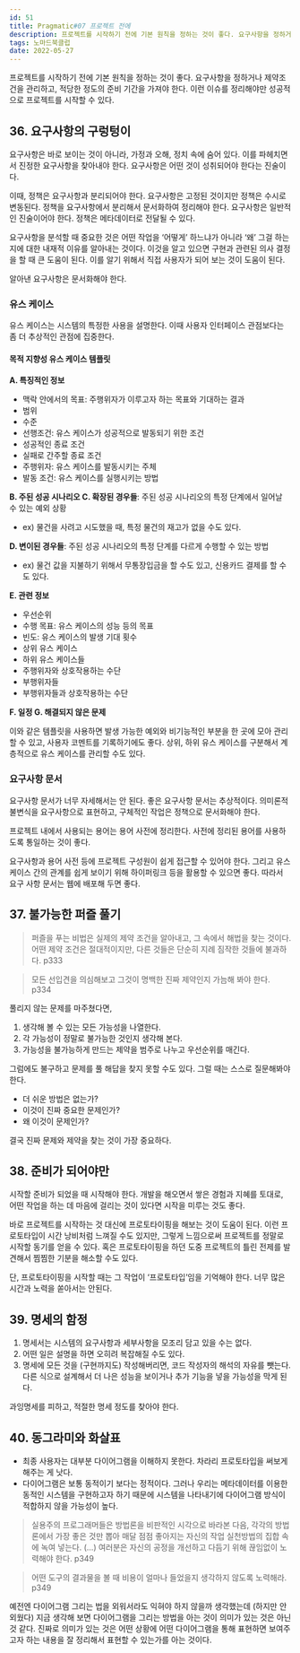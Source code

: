 ```yaml
---
id: 51
title: Pragmatic#07 프로젝트 전에
description: 프로젝트를 시작하기 전에 기본 원칙을 정하는 것이 좋다. 요구사항을 정하거나 제약조건을 관리하고, 적당한 정도의 준비 기간을 가져야 한다. 이런 이슈를 정리해야만 성공적으로 프로젝트를 시작할 수 있다.
tags: 노마드북클럽
date: 2022-05-27
---
```


프로젝트를 시작하기 전에 기본 원칙을 정하는 것이 좋다. 요구사항을 정하거나 제약조건을 관리하고, 적당한 정도의 준비 기간을 가져야 한다. 이런 이슈를 정리해야만 성공적으로 프로젝트를 시작할 수 있다.

## 36. 요구사항의 구렁텅이

요구사항은 바로 보이는 것이 아니라, 가정과 오해, 정치 속에 숨어 있다. 이를 파헤치면서 진정한 요구사항을 찾아내야 한다. 요구사항은 어떤 것이 성취되어야 한다는 진술이다.

이때, 정책은 요구사항과 분리되어야 한다. 요구사항은 고정된 것이지만 정책은 수시로 변동된다. 정책을 요구사항에서 분리해서 문서화하여 정리해야 한다. 요구사항은 일반적인 진술이어야 한다. 정책은 메타데이터로 전달될 수 있다.

요구사항을 분석할 때 중요한 것은 어떤 작업을 ‘어떻게’ 하느냐가 아니라 ‘왜’ 그걸 하는지에 대한 내재적 이유를 알아내는 것이다. 이것을 알고 있으면 구현과 관련된 의사 결정을 할 때 큰 도움이 된다. 이를 알기 위해서 직접 사용자가 되어 보는 것이 도움이 된다.

알아낸 요구사항은 문서화해야 한다.

### 유스 케이스

유스 케이스는 시스템의 특정한 사용을 설명한다. 이때 사용자 인터페이스 관점보다는 좀 더 추상적인 관점에 집중한다.

#### 목적 지향성 유스 케이스 템플릿

**A. 특징적인 정보**
- 맥락 안에서의 목표: 주행위자가 이루고자 하는 목표와 기대하는 결과
- 범위
- 수준
- 선행조건: 유스 케이스가 성공적으로 발동되기 위한 조건
- 성공적인 종료 조건
- 실패로 간주할 종료 조건
- 주행위자: 유스 케이스를 발동시키는 주체
- 발동 조건: 유스 케이스를 실행시키는 방법


**B. 주된 성공 시나리오
C. 확장된 경우들**: 주된 성공 시나리오의 특정 단계에서 일어날 수 있는 예외 상황

- ex) 물건을 사려고 시도했을 때, 특정 물건의 재고가 없을 수도 있다.


**D. 변이된 경우들**: 주된 성공 시나리오의 특정 단계를 다르게 수행할 수 있는 방법
- ex) 물건 값을 지불하기 위해서 무통장입금을 할 수도 있고, 신용카드 결제를 할 수도 있다.

**E. 관련 정보**
- 우선순위
- 수행 목표: 유스 케이스의 성능 등의 목표
- 빈도: 유스 케이스의 발생 기대 횟수
- 상위 유스 케이스
- 하위 유스 케이스들
- 주행위자와 상호작용하는 수단
- 부행위자들
- 부행위자들과 상호작용하는 수단

**F. 일정
G. 해결되지 않은 문제**

이와 같은 템플릿을 사용하면 발생 가능한 예외와 비기능적인 부분을 한 곳에 모아 관리할 수 있고, 사용자 코멘트를 기록하기에도 좋다. 상위, 하위 유스 케이스를 구분해서 계층적으로 유스 케이스를 관리할 수도 있다.

### 요구사항 문서

요구사항 문서가 너무 자세해서는 안 된다. 좋은 요구사항 문서는 추상적이다. 의미론적 불변식을 요구사항으로 표현하고, 구체적인 작업은 정책으로 문서화해야 한다.

프로젝트 내에서 사용되는 용어는 용어 사전에 정리한다. 사전에 정리된 용어를 사용하도록 통일하는 것이 좋다.

요구사항과 용어 사전 등에 프로젝트 구성원이 쉽게 접근할 수 있어야 한다. 그리고 유스 케이스 간의 관계를 쉽게 보이기 위해 하이퍼링크 등을 활용할 수 있으면 좋다. 따라서 요구 사항 문서는 웹에 배포해 두면 좋다.

## 37. 불가능한 퍼즐 풀기

> 퍼즐을 푸는 비법은 실제의 제약 조건을 알아내고, 그 속에서 해법을 찾는 것이다. 어떤 제약 조건은 절대적이지만, 다른 것들은 단순히 지례 짐작한 것들에 불과하다. p333

> 모든 선입견을 의심해보고 그것이 명백한 진짜 제약인지 가늠해 봐야 한다. p334

풀리지 않는 문제를 마주쳤다면,

1. 생각해 볼 수 있는 모든 가능성을 나열한다.
2. 각 가능성이 정말로 불가능한 것인지 생각해 본다.
3. 가능성을 불가능하게 만드는 제약을 범주로 나누고 우선순위를 매긴다.

그럼에도 불구하고 문제를 풀 해답을 찾지 못할 수도 있다. 그럴 때는 스스로 질문해봐야 한다.

- 더 쉬운 방법은 없는가?
- 이것이 진짜 중요한 문제인가?
- 왜 이것이 문제인가?

결국 진짜 문제와 제약을 찾는 것이 가장 중요하다.

## 38. 준비가 되어야만

시작할 준비가 되었을 때 시작해야 한다. 개발을 해오면서 쌓은 경험과 지혜를 토대로, 어떤 작업을 하는 데 마음에 걸리는 것이 있다면 시작을 미루는 것도 좋다.

바로 프로젝트를 시작하는 것 대신에 프로토타이핑을 해보는 것이 도움이 된다. 이런 프로토타입이 시간 낭비처럼 느껴질 수도 있지만, 그렇게 느낌으로써 프로젝트를 정말로 시작할 동기를 얻을 수 있다. 혹은 프로토타이핑을 하던 도중 프로젝트의 틀린 전제를 발견해서 찜찜한 기분을 해소할 수도 있다.

단, 프로토타이핑을 시작할 때는 그 작업이 ‘프로토타입’임을 기억해야 한다. 너무 많은 시간과 노력을 쏟아서는 안된다.

## 39. 명세의 함정

1. 명세서는 시스템의 요구사항과 세부사항을 모조리 담고 있을 수는 없다.
2. 어떤 일은 설명을 하면 오히려 복잡해질 수도 있다.
3. 명세에 모든 것을 (구현까지도) 작성해버리면, 코드 작성자의 해석의 자유를 뺏는다. 다른 식으로 설계해서 더 나은 성능을 보이거나 추가 기능을 넣을 가능성을 막게 된다.

과잉명세를 피하고, 적절한 명세 정도를 찾아야 한다.


## 40. 동그라미와 화살표

- 최종 사용자는 대부분 다이어그램을 이해하지 못한다. 차라리 프로토타입을 써보게 해주는 게 낫다.
- 다이어그램은 보통 동적이기 보다는 정적이다. 그러나 우리는 메타데이터를 이용한 동적인 시스템을 구현하고자 하기 때문에 시스템을 나타내기에 다이어그램 방식이 적합하지 않을 가능성이 높다.

> 실용주의 프로그래머들은 방법론을 비판적인 시각으로 바라본 다음, 각각의 방법론에서 가장 좋은 것만 뽑아 매달 점점 좋아지는 자신의 작업 실천방법의 집합 속에 녹여 넣는다. (…) 여러분은 자신의 공정을 개선하고 다듬기 위해 끊임없이 노력해야 한다. p349

> 어떤 도구의 결과물을 볼 때 비용이 얼마나 들었을지 생각하지 않도록 노력해라. p349

예전엔 다이어그램 그리는 법을 외워서라도 익혀야 하지 않을까 생각했는데 (하지만 안 외웠다) 지금 생각해 보면 다이어그램을 그리는 방법을 아는 것이 의미가 있는 것은 아닌 것 같다. 진짜로 의미가 있는 것은 어떤 상황에 어떤 다이어그램을 통해 표현하면 보여주고자 하는 내용을 잘 정리해서 표현할 수 있는가를 아는 것이다.

